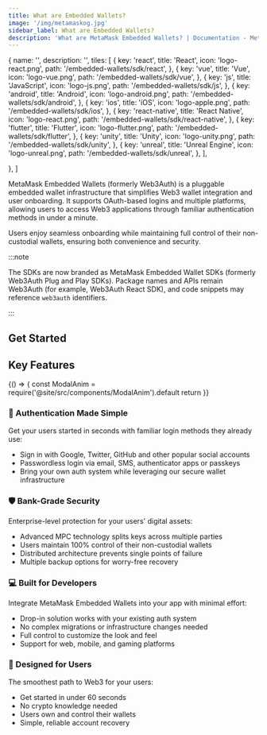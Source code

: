 ```yaml
---
title: What are Embedded Wallets?
image: '/img/metamaskog.jpg'
sidebar_label: What are Embedded Wallets?
description: 'What are MetaMask Embedded Wallets? | Documentation - MetaMask Embedded Wallets'
---
```




  {
    name: '',
    description: '',
    tiles: [
      {
        key: 'react',
        title: 'React',
        icon: 'logo-react.png',
        path: '/embedded-wallets/sdk/react',
      },
      {
        key: 'vue',
        title: 'Vue',
        icon: 'logo-vue.png',
        path: '/embedded-wallets/sdk/vue',
      },
      {
        key: 'js',
        title: 'JavaScript',
        icon: 'logo-js.png',
        path: '/embedded-wallets/sdk/js',
      },
      {
        key: 'android',
        title: 'Android',
        icon: 'logo-android.png',
        path: '/embedded-wallets/sdk/android',
      },
      {
        key: 'ios',
        title: 'iOS',
        icon: 'logo-apple.png',
        path: '/embedded-wallets/sdk/ios',
      },
      {
        key: 'react-native',
        title: 'React Native',
        icon: 'logo-react.png',
        path: '/embedded-wallets/sdk/react-native',
      },
      {
        key: 'flutter',
        title: 'Flutter',
        icon: 'logo-flutter.png',
        path: '/embedded-wallets/sdk/flutter',
      },
      {
        key: 'unity',
        title: 'Unity',
        icon: 'logo-unity.png',
        path: '/embedded-wallets/sdk/unity',
      },
      {
        key: 'unreal',
        title: 'Unreal Engine',
        icon: 'logo-unreal.png',
        path: '/embedded-wallets/sdk/unreal',
      },
    ],

}, ]

MetaMask Embedded Wallets (formerly Web3Auth) is a pluggable embedded wallet infrastructure that simplifies Web3 wallet integration and user onboarding. It supports OAuth-based logins and multiple platforms, allowing users to access Web3 applications through familiar authentication methods in under a minute.

Users enjoy seamless onboarding while maintaining full control of their non-custodial wallets, ensuring both convenience and security.

:::note

The SDKs are now branded as MetaMask Embedded Wallet SDKs (formerly Web3Auth Plug and Play SDKs). Package names and APIs remain Web3Auth (for example, Web3Auth React SDK), and code snippets may reference `web3auth` identifiers.

:::

## Get Started

<Tiles tileGroups={GetStarted} />

## Key Features

<BrowserOnly>
  {() => {
    const ModalAnim = require('@site/src/components/ModalAnim').default
    return <ModalAnim />
  }}
</BrowserOnly>

### 🔐 Authentication Made Simple

Get your users started in seconds with familiar login methods they already use:

- Sign in with Google, Twitter, GitHub and other popular social accounts
- Passwordless login via email, SMS, authenticator apps or passkeys
- Bring your own auth system while leveraging our secure wallet infrastructure

### 🛡️ Bank-Grade Security

Enterprise-level protection for your users' digital assets:

- Advanced MPC technology splits keys across multiple parties
- Users maintain 100% control of their non-custodial wallets
- Distributed architecture prevents single points of failure
- Multiple backup options for worry-free recovery

### 💻 Built for Developers

Integrate MetaMask Embedded Wallets into your app with minimal effort:

- Drop-in solution works with your existing auth system
- No complex migrations or infrastructure changes needed
- Full control to customize the look and feel
- Support for web, mobile, and gaming platforms

### 👥 Designed for Users

The smoothest path to Web3 for your users:

- Get started in under 60 seconds
- No crypto knowledge needed
- Users own and control their wallets
- Simple, reliable account recovery
